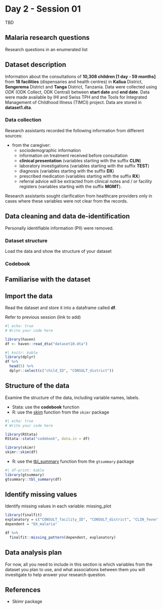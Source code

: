 # Day 2 - Session 01

TBD

## Malaria research questions

Research questions in an enumerated list

## Dataset description

Information about the consultations of **10,308 children \[1 day - 59 months\]** from **18 facilities** (dispensaries and health centres) in **Kaliua** District, **Sengerema** District and **Tanga** District, Tanzania. Data were collected using *ODK* (ODK Collect, ODK Central) between **start date** and **end date**. Data were made available by IHI and Swiss TPH and the Tools for Integrated Management of Childhood Illness (TIMCI) project. Data are stored in **dataset1.dta**.

### Data collection

Research assistants recorded the following information from different sources:

-   from the caregiver:
    -   sociodemographic information
    -   information on treatment received before consultation
    -   **clinical presentation** (variables starting with the suffix **CLIN**)
    -   laboratory investigations (variables starting with the suffix **TEST**)
    -   diagnosis (variables starting with the suffix **DX**)
    -   prescribed medication (variables starting with the suffix **RX**)
    -   referral advice will be extracted from clinical notes and / or facility registers (variables starting with the suffix **MGMT**).

Research assistants sought clarification from healthcare providers only in cases where these variables were not clear from the records.

## Data cleaning and data de-identification

Personally identifiable information (PII) were removed.

### Dataset structure

Load the data and show the structure of your dataset

### Codebook

## Familiarise with the dataset

## Import the data

Read the dataset and store it into a dataframe called **df**.

::: callout-tip
Refer to previous session (link to add)
:::

```r
#| echo: true
# Write your code here
```

```r
library(haven)
df <- haven::read_dta("dataset10.dta")
```

```r
#| knitr: kable
library(dplyr)
df %>%
  head(5) %>%
  dplyr::select(c("child_ID", "CONSULT_district"))
```

## Structure of the data

Examine the structure of the data, including variable names, labels.

::: callout-tip
-   Stata: use the **codebook** function
-   R: use the [skim](https://docs.ropensci.org/skimr/reference/skim.html) function from the `skimr` package
:::

```r
#| echo: true
# Write your code here
```

```r
library(RStata)
RStata::stata("codebook", data.in = df)
```

```r
library(skimr)
skimr::skim(df)
```

::: callout-tip
-   R: use the [tbl_summary](https://www.danieldsjoberg.com/gtsummary/reference/tbl_summary.html) function from the `gtsummary` package
:::

```r
#| df-print: kable
library(gtsummary)
gtsummary::tbl_summary(df)
```

## Identify missing values

Identify missing values in each variable: missing_plot

```r
library(finalfit)
explanatory = c("CONSULT_facility_ID", "CONSULT_district", "CLIN_fever")
dependent = "DX_malaria"

df %>% 
  finalfit::missing_pattern(dependent, explanatory)
```

## Data analysis plan

For now, all you need to include in this section is which variables from the dataset you plan to use, and what associations between them you will investigate to help answer your research question.

## References

* Skimr package
